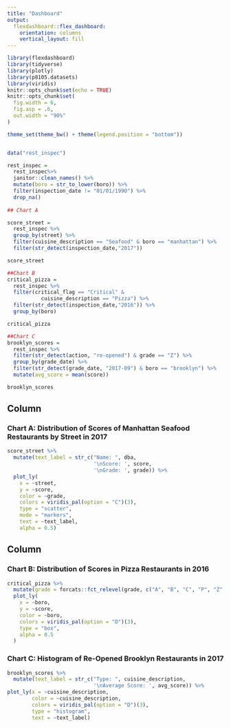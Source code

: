 ```yaml
---
title: "Dashboard"
output: 
  flexdashboard::flex_dashboard:
    orientation: columns
    vertical_layout: fill
---
```


```r
library(flexdashboard)
library(tidyverse)
library(plotly)
library(p8105.datasets)
library(viridis)
knitr::opts_chunk$set(echo = TRUE)
knitr::opts_chunk$set(
  fig.width = 6,
  fig.asp = .6,
  out.width = "90%"
)

theme_set(theme_bw() + theme(legend.position = "bottom"))


data("rest_inspec")

rest_inspec = 
  rest_inspec%>%
  janitor::clean_names() %>%
  mutate(boro = str_to_lower(boro)) %>%
  filter(inspection_date != "01/01/1990") %>%
  drop_na()
  
## Chart A

score_street = 
  rest_inspec %>%
  group_by(street) %>%
  filter(cuisine_description == "Seafood" & boro == "manhattan") %>%
  filter(str_detect(inspection_date,"2017")) 

score_street

##Chart B
critical_pizza = 
  rest_inspec %>%
  filter(critical_flag == "Critical" & 
           cuisine_description == "Pizza") %>%
  filter(str_detect(inspection_date,"2016")) %>%
  group_by(boro)

critical_pizza

##Chart C
brooklyn_scores = 
  rest_inspec %>%
  filter(str_detect(action, "re-opened") & grade == "Z") %>%
  group_by(grade_date) %>%
  filter(str_detect(grade_date, "2017-09") & boro == "brooklyn") %>%
  mutate(avg_score = mean(score))

brooklyn_scores


```

Column {data-width=650}
-----------------------------------------------------------------------

### Chart A: Distribution of Scores of Manhattan Seafood Restaurants by Street in 2017

```r
score_street %>%
  mutate(text_label = str_c("Name: ", dba, 
                            '\nScore: ', score,
                            '\nGrade: ', grade)) %>%
  plot_ly(
    x = ~street,
    y = ~score,
    color = ~grade,
    colors = viridis_pal(option = "C")(3),
    type = "scatter",
    mode = "markers",
    text = ~text_label,
    alpha = 0.5)
```

Column {data-width=350}
-----------------------------------------------------------------------

### Chart B: Distribution of Scores in Pizza Restaurants in 2016

```r
critical_pizza %>%
  mutate(grade = forcats::fct_relevel(grade, c("A", "B", "C", "P", "Z", "Not Yet Graded"))) %>%
  plot_ly(
    x = ~boro,
    y = ~score,
    color = ~boro,
    colors = viridis_pal(option = "D")(3),
    type = "box",
    alpha = 0.5
  ) 
```

### Chart C: Histogram of Re-Opened Brooklyn Restaurants in 2017

```r
brooklyn_scores %>%
  mutate(text_label = str_c("Type: ", cuisine_description, 
                            '\nAverage Score: ', avg_score)) %>%
plot_ly(x = ~cuisine_description,
        color = ~cuisine_description,
        colors = viridis_pal(option = "D")(3),
        type = "histogram",
        text = ~text_label)
```


